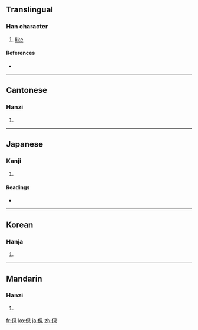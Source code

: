 {{also|伣}}
==Translingual==

===Han character===
{{Han char|rn=9|rad=人|as=07|sn=9|four=2621<sub>0</sub>|canj=人月山山 (OBUU)}}

# [[like]]

====References====
* {{Han ref|kx=0104.280|dkj=00686|dj=0221.120|hdz=10161.010|uh=4FD4|ud=20436|bh=CDE4|bd=52708}}

----

==Cantonese==

===Hanzi===
{{yue-hanzi|jyut=|y=yin5|sim=伣}}

# {{defn|Cantonese|sort=人07}}

----

==Japanese==

===Kanji===
{{ja-kanji|grade=|rs=人07}}

# {{defn|Japanese|sort=人07}}

====Readings====
* {{ja-readings|on=[[けん]] (ken)|kun=[[うかがう]] (ukagau)}}

----

==Korean==

===Hanja===
{{ko-hanja|hangeul=현|rv=hyeon|mr=hyŏn}}

# {{defn|Korean|sort=人07}}

----

==Mandarin==

===Hanzi===
{{cmn-hanzi|sim=伣|pin=[[xiàn]] ([[xian4]])|wg=hsien<sup>4</sup>}}

# {{defn|Mandarin|sort=人07}}

[[fr:俔]]
[[ko:俔]]
[[ja:俔]]
[[zh:俔]]